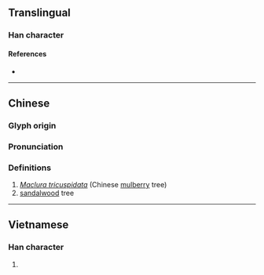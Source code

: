 {{character info/new}}
==Translingual==

===Han character===
{{Han char|rn=75|rad=木|as=13|sn=17|four=|canj=DJJJ|ids=⿰木幹}}

====References====
* {{Han ref|kx=0556.200|dkj=15652|dj=0945.350|hdz=21299.100|uh=6A8A|ud=27274}}

----

==Chinese==
{{zh-forms}}

===Glyph origin===
{{Han etym|鼾}}

===Pronunciation===
{{zh-pron
|m=gàn
|c=gon1
|mc=y
|oc=y
|cat=
}}

===Definitions===
{{zh-hanzi}}

# ''[[w:Maclura tricuspidata|Maclura tricuspidata]]'' (Chinese [[mulberry]] tree)
# [[sandalwood]] tree
{{attention|zh|1. 柘木, 2. 檀木}}

{{zh-cat|Trees}}

----

==Vietnamese==

===Han character===
{{vi-hantu|rs=木13|[[gán]], [[cán]]}}

# {{defn|lang=vi|sort=木13}}